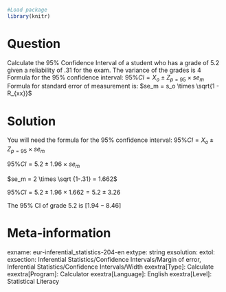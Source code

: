 ```r
#Load package
library(knitr)
```

Question
========
Calculate the 95% Confidence Interval of a student who has a grade of 5.2 given a reliability of .31 for the exam. The variance of the grades is 4
Formula for the 95% confidence interval: $95\% CI = X_o ± Z_{p=95} \times se_m$
Formula for standard error of measurement is: $se_m = s_o \times \sqrt{1 - R_{xx}}$


Solution
========
You will need the formula for the 95% confidence interval: $95\% CI = X_o ± Z_{p=95} \times se_m$

$95\% CI = 5.2 ± 1.96 \times se_m$

$se_m = 2 \times \sqrt {1-.31} = 1.662$

$95\% CI = 5.2 ± 1.96 \times 1.662 = 5.2 ± 3.26$

The 95% CI of grade 5.2 is $[1.94-8.46]$


Meta-information
================
exname: eur-inferential_statistics-204-en
extype: string
exsolution: 
extol: 
exsection: Inferential Statistics/Confidence Intervals/Margin of error, Inferential Statistics/Confidence Intervals/Width
exextra[Type]: Calculate
exextra[Program]: Calculator
exextra[Language]: English
exextra[Level]: Statistical Literacy
